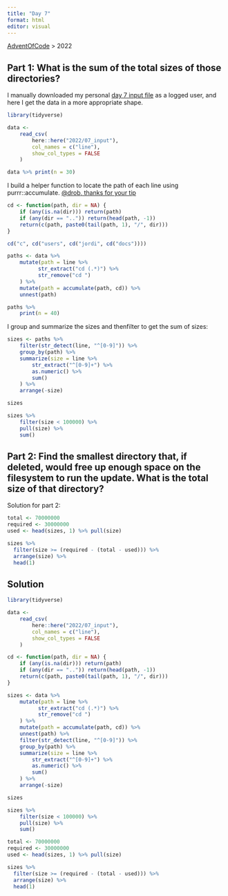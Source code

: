 ```yaml
---
title: "Day 7"
format: html
editor: visual
---
```


[AdventOfCode](https://jrosell.github.io/AdventOfCode/) \> 2022

## Part 1: What is the sum of the total sizes of those directories?

I manually downloaded my personal [day 7 input file](https://adventofcode.com/2022/day/7) as a logged user, and here I get the data in a more appropriate shape.

```r
library(tidyverse)

data <- 
    read_csv(
        here::here("2022/07_input"),
        col_names = c("line"),
        show_col_types = FALSE
    )

data %>% print(n = 30)
```

I build a helper function to locate the path of each line using purrr::accumulate. [@drob, thanks for your tip](https://twitter.com/drob/status/1600360338498764800)

```r
cd <- function(path, dir = NA) {
    if (any(is.na(dir))) return(path)
    if (any(dir == "..")) return(head(path, -1))
    return(c(path, paste0(tail(path, 1), "/", dir)))
}

cd("c", cd("users", cd("jordi", cd("docs"))))

paths <- data %>% 
    mutate(path = line %>% 
          str_extract("cd (.*)") %>% 
          str_remove("cd ")
    ) %>% 
    mutate(path = accumulate(path, cd)) %>% 
    unnest(path)

paths %>% 
    print(n = 40)
```

I group and summarize the sizes and thenfilter to get the sum of sizes:

```r
sizes <- paths %>% 
    filter(str_detect(line, "^[0-9]")) %>% 
    group_by(path) %>% 
    summarize(size = line %>%
        str_extract("^[0-9]+") %>%
        as.numeric() %>%
        sum()
    ) %>% 
    arrange(-size)

sizes

sizes %>% 
    filter(size < 100000) %>% 
    pull(size) %>% 
    sum()

```

## Part 2: Find the smallest directory that, if deleted, would free up enough space on the filesystem to run the update. What is the total size of that directory?

Solution for part 2:

```r
total <- 70000000
required <- 30000000
used <- head(sizes, 1) %>% pull(size)

sizes %>% 
  filter(size >= (required - (total - used))) %>% 
  arrange(size) %>% 
  head(1)
```

## Solution

```r
library(tidyverse)

data <- 
    read_csv(
        here::here("2022/07_input"),
        col_names = c("line"),
        show_col_types = FALSE
    )

cd <- function(path, dir = NA) {
    if (any(is.na(dir))) return(path)
    if (any(dir == "..")) return(head(path, -1))
    return(c(path, paste0(tail(path, 1), "/", dir)))
}

sizes <- data %>% 
    mutate(path = line %>% 
          str_extract("cd (.*)") %>% 
          str_remove("cd ")
    ) %>% 
    mutate(path = accumulate(path, cd)) %>% 
    unnest(path) %>% 
    filter(str_detect(line, "^[0-9]")) %>% 
    group_by(path) %>% 
    summarize(size = line %>%
        str_extract("^[0-9]+") %>%
        as.numeric() %>%
        sum()
    ) %>% 
    arrange(-size)

sizes

sizes %>% 
    filter(size < 100000) %>% 
    pull(size) %>% 
    sum()

total <- 70000000
required <- 30000000
used <- head(sizes, 1) %>% pull(size)

sizes %>% 
  filter(size >= (required - (total - used))) %>% 
  arrange(size) %>% 
  head(1)
```

